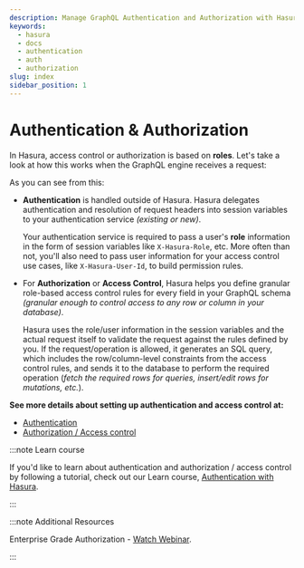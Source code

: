 ```yaml
---
description: Manage GraphQL Authentication and Authorization with Hasura
keywords:
  - hasura
  - docs
  - authentication
  - auth
  - authorization
slug: index
sidebar_position: 1
---
```



# Authentication & Authorization

In Hasura, access control or authorization is based on **roles**. Let's
take a look at how this works when the GraphQL engine receives a
request:

<Thumbnail
  src="/img/graphql/core/auth/auth-high-level-overview.png"
  alt="Authentication and authorization with Hasura"
/>

As you can see from this:

-   **Authentication** is handled outside of Hasura. Hasura delegates
    authentication and resolution of request headers into session
    variables to your authentication service *(existing or new)*.

    Your authentication service is required to pass a user's **role**
    information in the form of session variables like `X-Hasura-Role`,
    etc. More often than not, you'll also need to pass user information
    for your access control use cases, like `X-Hasura-User-Id`, to build
    permission rules.

-   For **Authorization** or **Access Control**, Hasura helps you define
    granular role-based access control rules for every field in your
    GraphQL schema *(granular enough to control access to any row or
    column in your database)*.

    Hasura uses the role/user information in the session variables and
    the actual request itself to validate the request against the rules
    defined by you. If the request/operation is allowed, it generates an
    SQL query, which includes the row/column-level constraints from the
    access control rules, and sends it to the database to perform the
    required operation (_fetch the required rows for queries,
    insert/edit rows for mutations, etc._).

**See more details about setting up authentication and access control
at:**

- [Authentication](/graphql/core/auth/authentication/index.mdx)
- [Authorization / Access control](/graphql/core/auth/authorization/index.mdx)

:::note Learn course

If you'd like to learn about authentication and authorization / access
control by following a tutorial, check out our Learn course,
[Authentication with Hasura](https://hasura.io/learn/graphql/hasura-auth-slack/introduction/).

:::

:::note Additional Resources

Enterprise Grade Authorization - [Watch Webinar](https://hasura.io/events/webinar/authorization-modeling-hasura/?pg=docs&plcmt=body&cta=watch-webinar&tech=).

:::

<!--
.. hiding this as it mixes auth for the data plane with auth for the control plane and might be confusing

  .. admonition:: Adding collaborators in Hasura Cloud
    :class: dhc

    Hasura Cloud offers collaborators in addition to role management. Collaborators can be granted access to specific portions of the console, like Metrics. Additionally, adding collaborators allows you to avoid sharing the `HASURA-ADMIN-SECRET`. For more information about collaborator management, see :ref:`Collaborators in Hasura Cloud <manage_project_collaborators>`.
-->